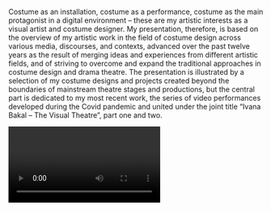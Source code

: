 Costume as an installation, costume as a performance, costume as the main protagonist in a digital environment – these are my artistic interests as a visual artist and costume designer. My presentation, therefore, is based on the overview of my artistic work in the field of costume design across various media, discourses, and contexts, advanced over the past twelve years as the result of merging ideas and experiences from different artistic fields, and of striving to overcome and expand the traditional approaches in costume design and drama theatre. The presentation is illustrated by a selection of my costume designs and projects created beyond the boundaries of mainstream theatre stages and productions, but the central part is dedicated to my most recent work, the series of video performances developed during the Covid pandemic and united under the joint title “Ivana Bakal – The Visual Theatre”, part one and two.

<Video provider="youtube" id="5Bjmlis-GQA" />

<Speakers>
  <Speaker speaker="bakal-ivana" />
</Speakers>
